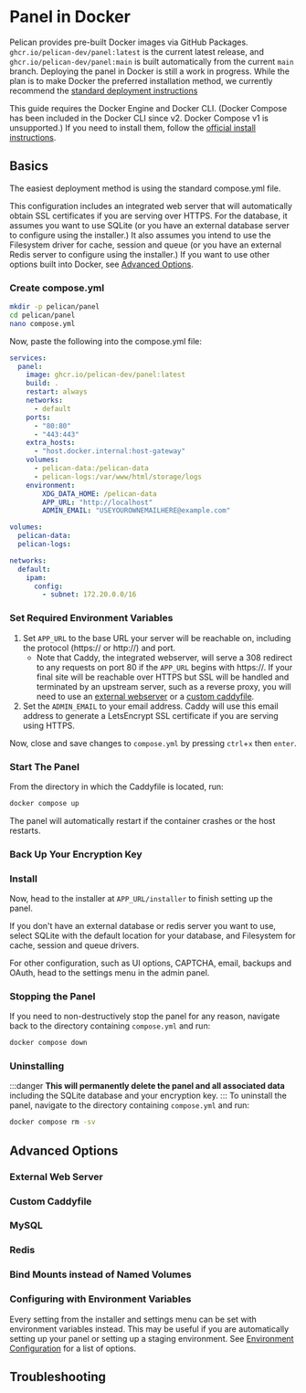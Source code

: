 # Panel in Docker
Pelican provides pre-built Docker images via GitHub Packages. `ghcr.io/pelican-dev/panel:latest` is the current latest release, and `ghcr.io/pelican-dev/panel:main` is built automatically from the current `main` branch. Deploying the panel in Docker is still a work in progress. While the plan is to make Docker the preferred installation method, we currently recommend the [standard deployment instructions](/docs/panel/getting-started)

This guide requires the Docker Engine and Docker CLI. (Docker Compose has been included in the Docker CLI since v2. Docker Compose v1 is unsupported.) If you need to install them, follow the [official install instructions](https://docs.docker.com/compose/install/).

## Basics
The easiest deployment method is using the standard compose.yml file.

This configuration includes an integrated web server that will automatically obtain SSL certificates if you are serving over HTTPS. For the database, it assumes you want to use SQLite (or you have an external database server to configure using the  installer.) It also assumes you intend to use the Filesystem driver for cache, session and queue (or you have an external Redis server to configure using the installer.) If you want to use other options built into Docker, see [Advanced Options](#advanced-options).

### Create compose.yml
```sh
mkdir -p pelican/panel
cd pelican/panel
nano compose.yml
```

Now, paste the following into the compose.yml file:

```yml
services:
  panel:
    image: ghcr.io/pelican-dev/panel:latest
    build: .
    restart: always
    networks:
      - default
    ports:
      - "80:80"
      - "443:443"
    extra_hosts:
      - "host.docker.internal:host-gateway"
    volumes:
      - pelican-data:/pelican-data
      - pelican-logs:/var/www/html/storage/logs
    environment:
        XDG_DATA_HOME: /pelican-data
        APP_URL: "http://localhost"
        ADMIN_EMAIL: "USEYOUROWNEMAILHERE@example.com"

volumes:
  pelican-data:
  pelican-logs:

networks:
  default:
    ipam:
      config:
        - subnet: 172.20.0.0/16
```

### Set Required Environment Variables
1. Set `APP_URL` to the base URL your server will be reachable on, including the protocol (https:// or http://) and port. 
    - Note that Caddy, the integrated webserver, will serve a 308 redirect to any requests on port 80 if the `APP_URL` begins with https://. If your final site will be reachable over HTTPS but SSL will be handled and terminated by an upstream server, such as a reverse proxy, you will need to use an [external webserver](#external-webserver) or a [custom caddyfile](#custom-caddyfile).
2. Set the `ADMIN_EMAIL` to your email address. Caddy will use this email address to generate a LetsEncrypt SSL certificate if you are serving using HTTPS.

Now, close and save changes to `compose.yml` by pressing `ctrl`+`x` then `enter`. 

### Start The Panel
From the directory in which the Caddyfile is located, run:

```sh
docker compose up
```

The panel will automatically restart if the container crashes or the host restarts. 

### Back Up Your Encryption Key


### Install
Now, head to the installer at `APP_URL/installer` to finish setting up the panel.

If you don't have an external database or redis server you want to use, select SQLite with the default location for your database, and Filesystem for cache, session and queue drivers. 

For other configuration, such as UI options, CAPTCHA, email, backups and OAuth, head to the settings menu in the admin panel.

### Stopping the Panel
If you need to non-destructively stop the panel for any reason, navigate back to the directory containing `compose.yml` and run:

```sh
docker compose down
```

### Uninstalling
:::danger
    **This will permanently delete the panel and all associated data** including the SQLite database and your encryption key.
:::
To uninstall the panel, navigate to the directory containing `compose.yml` and run:

```sh
docker compose rm -sv
```

## Advanced Options

### External Web Server

### Custom Caddyfile

### MySQL

### Redis

### Bind Mounts instead of Named Volumes

### Configuring with Environment Variables
Every setting from the installer and settings menu can be set with environment variables instead. This may be useful if you are automatically setting up your panel or setting up a staging environment. See [Environment Configuration](/docs/panel/advanced/environment) for a list of options. 

## Troubleshooting
